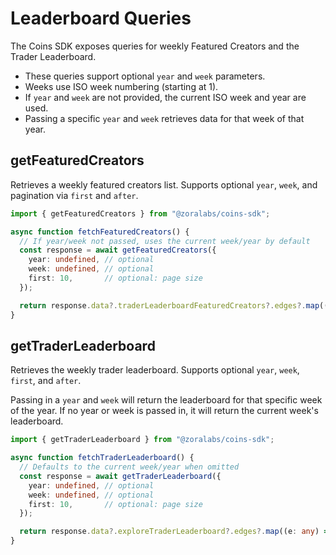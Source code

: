 # Leaderboard Queries

The Coins SDK exposes queries for weekly Featured Creators and the Trader Leaderboard.

- These queries support optional `year` and `week` parameters.
- Weeks use ISO week numbering (starting at 1).
- If `year` and `week` are not provided, the current ISO week and year are used.
- Passing a specific `year` and `week` retrieves data for that week of that year.

## getFeaturedCreators

Retrieves a weekly featured creators list. Supports optional `year`, `week`, and pagination via `first` and `after`.

```ts twoslash
import { getFeaturedCreators } from "@zoralabs/coins-sdk";

async function fetchFeaturedCreators() {
  // If year/week not passed, uses the current week/year by default
  const response = await getFeaturedCreators({
    year: undefined, // optional
    week: undefined, // optional
    first: 10,       // optional: page size
  });

  return response.data?.traderLeaderboardFeaturedCreators?.edges?.map((e: any) => e.node);
}
```

## getTraderLeaderboard

Retrieves the weekly trader leaderboard. Supports optional `year`, `week`, `first`, and `after`.

Passing in a `year` and `week` will return the leaderboard for that specific week of the year. If no year or week is passed in, it will return the current week's leaderboard.

```ts twoslash
import { getTraderLeaderboard } from "@zoralabs/coins-sdk";

async function fetchTraderLeaderboard() {
  // Defaults to the current week/year when omitted
  const response = await getTraderLeaderboard({
    year: undefined, // optional
    week: undefined, // optional
    first: 10,       // optional: page size
  });

  return response.data?.exploreTraderLeaderboard?.edges?.map((e: any) => e.node);
}
```


